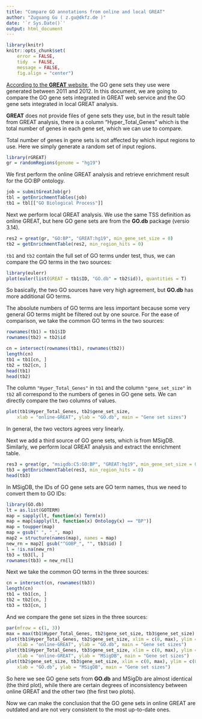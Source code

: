 ```yaml
---
title: "Compare GO annotations from online and local GREAT"
author: "Zuguang Gu ( z.gu@dkfz.de )"
date: '`r Sys.Date()`'
output: html_document
---
```


```r
library(knitr)
knitr::opts_chunk$set(
    error = FALSE,
    tidy  = FALSE,
    message = FALSE,
    fig.align = "center")
```

[According to the **GREAT** website](https://great-help.atlassian.net/wiki/spaces/GREAT/pages/655448/Gene+Ontology),
the GO gene sets they use were generated between 2011 and 2012. In this document, we are going to compare the GO gene sets integrated
in GREAT web service and the GO gene sets integrated in local GREAT analysis.

**GREAT** does not provide files of gene sets they use, but in the result table from GREAT analysis,
there is a column "Hyper_Total_Genes" which is the total number of genes in each gene set, which we can use to compare.

Total number of genes in gene sets is not affected by which input regions to use. Here we simply generate a random set
of input regions.

```r
library(rGREAT)
gr = randomRegions(genome = "hg19")
```


We first perform the online GREAT analysis and retrieve enrichment result for the GO:BP ontology.


```r
job = submitGreatJob(gr)
tbl = getEnrichmentTables(job)
tb1 = tbl[["GO Biological Process"]]
```

Next we perform local GREAT analysis. We use the same TSS definition as online GREAT, but here GO gene sets are from the **GO.db** package (versio 3.14).

```r
res2 = great(gr, "GO:BP", "GREAT:hg19", min_gene_set_size = 0)
tb2 = getEnrichmentTable(res2, min_region_hits = 0)
```

`tb1` and `tb2` contain the full set of GO terms under test, thus, we can compare the GO terms in the two sources:

```r
library(eulerr)
plot(euler(list(GREAT = tb1$ID, "GO.db" = tb2$id)), quantities = T)
```

So basically, the two GO sources have very high agreement, but **GO.db** has more additional GO terms.

The absolute numbers of GO terms are less important because some very general GO terms might be filtered out by one source.
For the ease of comparison, we take the common GO terms in the two sources:

```r
rownames(tb1) = tb1$ID
rownames(tb2) = tb2$id

cn = intersect(rownames(tb1), rownames(tb2))
length(cn)
tb1 = tb1[cn, ]
tb2 = tb2[cn, ]
head(tb1)
head(tb2)
```

The column `"Hyper_Total_Genes"` in `tb1` and the column `"gene_set_size"` in `tb2` all correspond
to the numbers of genes in GO gene sets. We can directly compare the two columns of values.

```r
plot(tb1$Hyper_Total_Genes, tb2$gene_set_size,
    xlab = "online-GREAT", ylab = "GO.db", main = "Gene set sizes")
```

In general, the two vectors agrees very linearly.

Next we add a third source of GO gene sets, which is from MSigDB. Similarly,
we perform local GREAT analysis and extract the enrichment table.

```r
res3 = great(gr, "msigdb:C5:GO:BP", "GREAT:hg19", min_gene_set_size = 0)
tb3 = getEnrichmentTable(res3, min_region_hits = 0)
head(tb3)
```

In MSigDB, the IDs of GO gene sets are GO term names, thus we need to convert them to GO IDs:

```r
library(GO.db)
lt = as.list(GOTERM)
map = sapply(lt, function(x) Term(x))
map = map[sapply(lt, function(x) Ontology(x) == "BP")]
map = toupper(map)
map = gsub(" ", "_", map)
map2 = structure(names(map), names = map)
new_rn = map2[ gsub("^GOBP_", "", tb3$id) ]
l = !is.na(new_rn)
tb3 = tb3[l, ]
rownames(tb3) = new_rn[l]
```

Next we take the common GO terms in the three sources:

```r
cn = intersect(cn, rownames(tb3))
length(cn)
tb1 = tb1[cn, ]
tb2 = tb2[cn, ]
tb3 = tb3[cn, ]
```

And we compare the gene set sizes in the three sources:


```r
par(mfrow = c(1, 3))
max = max(tb1$Hyper_Total_Genes, tb2$gene_set_size, tb3$gene_set_size)
plot(tb1$Hyper_Total_Genes, tb2$gene_set_size, xlim = c(0, max), ylim = c(0, max),
    xlab = "online-GREAT", ylab = "GO.db", main = "Gene set sizes")
plot(tb1$Hyper_Total_Genes, tb3$gene_set_size, xlim = c(0, max), ylim = c(0, max),
    xlab = "online-GREAT", ylab = "MSigDB", main = "Gene set sizes")
plot(tb2$gene_set_size, tb3$gene_set_size, xlim = c(0, max), ylim = c(0, max),
    xlab = "GO.db", ylab = "MSigDB", main = "Gene set sizes")
```


So here we see GO gene sets from **GO.db** and MSigDb are almost identical (the third plot), while
there are certain degrees of inconsistency between online GREAT and the other two (the first two plots).

Now we can make the conclusion that the GO gene sets in online GREAT are outdated and are not very consistent
to the most up-to-date ones.



<br>
<br>
<br>
<br>
<br>
<br>
<br>
<br>
<br>
<br>
